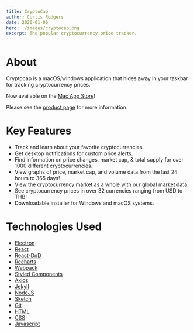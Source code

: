 ```yaml
---
title: CryptoCap
author: Curtis Rodgers
date: 2020-01-06
hero: ./images/cryptocap.png
excerpt: The popular cryptocurrency price tracker.
---
```


# [](#header-about)About

Cryptocap is a macOS/windows application that hides away in your taskbar for tracking cryptocurrency prices.  

Now available on the [Mac App Store](https://itunes.apple.com/app/cryptocap/id1334581292)!

Please see the [product page](https://curtisrodgers.com/CryptoCap/) for more information.

# [](#header-features)Key Features

* Track and learn about your favorite cryptocurrencies.
* Get desktop notifications for custom price alerts.
* Find information on price changes, market cap, & total supply for over 1000 different cryptocurrencies.
* View graphs of price, market cap, and volume data from the last 24 hours to 365 days!
* View the cryptocurrency market as a whole with our global market data.
* See cryptocurrency prices in over 32 currencies ranging from USD to THB!
* Downloadable installer for Windows and macOS systems.

# [](#header-tech)Technologies Used

* [Electron](https://electronjs.org/)
* [React](https://reactjs.org/)
* [React-DnD](https://github.com/react-dnd/react-dnd)
* [Recharts](http://recharts.org/#/en-US/)
* [Webpack](https://webpack.js.org/)
* [Styled Components](https://www.styled-components.com)
* [Axios](https://github.com/axios/axios)
* [Jekyll](https://jekyllrb.com/)
* [NodeJS](https://nodejs.org/en/)
* [Sketch](https://blog.sketchapp.com/)
* [Git](https://git-scm.com/)
* [HTML](https://www.w3schools.com/html/)
* [CSS](https://www.w3schools.com/css/)
* [Javascript](https://www.w3schools.com/js/)